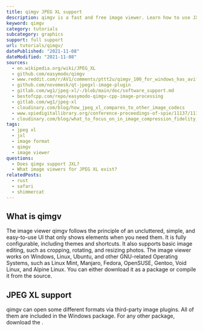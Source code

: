 ```yaml
---
title: qimgv JPEG XL support
description: qimgv is a fast and free image viewer. Learn how to use JXL images within qimgv.
keyword: qimgv
category: tutorials
subcategory: graphics
support: full support
url: tutorials/qimgv/
datePublished: "2021-11-08"
dateModified: "2021-11-08"
sources:
  - en.wikipedia.org/wiki/JPEG_XL
  - github.com/easymodo/qimgv
  - www.reddit.com/r/AV1/comments/pttt2u/qimgv_100_for_windows_has_avif_and_jpeg_xl_support/
  - github.com/novomesk/qt-jpegxl-image-plugin
  - gitlab.com/wg1/jpeg-xl/-/blob/main/doc/software_support.md
  - bestofcpp.com/repo/easymodo-qimgv-cpp-image-processing
  - gitlab.com/wg1/jpeg-xl
  - cloudinary.com/blog/how_jpeg_xl_compares_to_other_image_codecs
  - www.spiedigitallibrary.org/conference-proceedings-of-spie/11137/111370K/JPEG-XL-next-generation-image-compression-architecture-and-coding-tools/10.1117/12.2529237.full?SSO=1
  - cloudinary.com/blog/what_to_focus_on_in_image_compression_fidelity_or_appeal
tags:
  - jpeg xl
  - jxl
  - image format
  - qimgv
  - image viewer
questions:
  - Does qimgv support JXL?
  - What image viewers for JPEG XL exist?
relatedPosts:
  - rust
  - safari
  - shimmercat
---
```


## What is qimgv

The image viewer qimgv follows the principle of an uncluttered, simple, and easy-to-use UI that only shows elements when you need them. It is fully configurable, including themes and shortcuts. It also supports basic image editing, such as cropping, rotating, and resizing photos. The image viewer works on Windows, Linux, Ubuntu, and other GNU-related Operating Systems, such as Linux Mint, Manjaro, Fedora, OpenSUSE, Gentoo, Void Linux, and Alpine Linux. You can either download it as a package or compile it from the source.

## JPEG XL support

qimgv can open some different formats via third-party image plugins. All of them are included in the Windows package. For any other package, download the <Link href="github.com/novomesk/qt-jpegxl-image-plugin" text="Qt plugin by Novemesk"/>.
